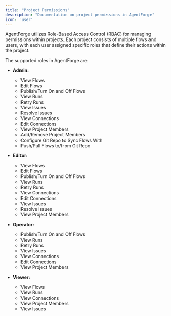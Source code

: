 ```yaml
---
title: "Project Permissions"
description: "Documentation on project permissions in AgentForge"
icon: 'user'
---
```


AgentForge utilizes Role-Based Access Control (RBAC) for managing permissions within projects. Each project consists of multiple flows and users, with each user assigned specific roles that define their actions within the project.

The supported roles in AgentForge are:

- **Admin:**
  - View Flows
  - Edit Flows
  - Publish/Turn On and Off Flows
  - View Runs
  - Retry Runs
  - View Issues
  - Resolve Issues
  - View Connections
  - Edit Connections
  - View Project Members
  - Add/Remove Project Members
  - Configure Git Repo to Sync Flows With
  - Push/Pull Flows to/from Git Repo

- **Editor:**
  - View Flows
  - Edit Flows
  - Publish/Turn On and Off Flows
  - View Runs
  - Retry Runs
  - View Connections
  - Edit Connections
  - View Issues
  - Resolve Issues
  - View Project Members

- **Operator:**
  - Publish/Turn On and Off Flows
  - View Runs
  - Retry Runs
  - View Issues
  - View Connections
  - Edit Connections
  - View Project Members

- **Viewer:**
  - View Flows
  - View Runs
  - View Connections
  - View Project Members
  - View Issues